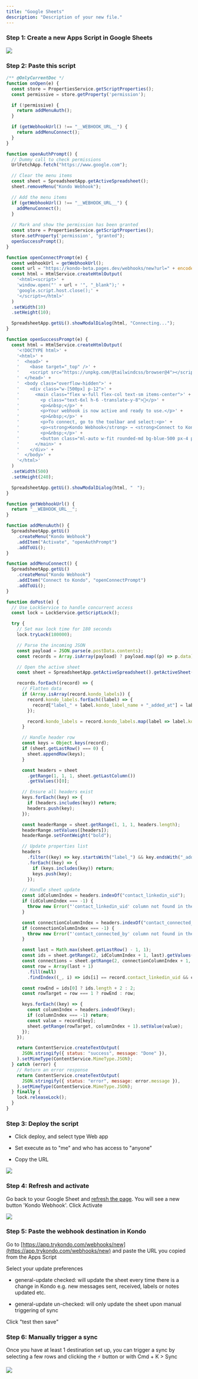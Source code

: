 ```yaml
---
title: "Google Sheets"
description: "Description of your new file."
---
```


### Step 1: Create a new Apps Script in Google Sheets

![](/CleanShot2025-03-03at19.02.23.png)

### Step 2: Paste this script

```javascript Kondo Google Sheets Apps Script
/** @OnlyCurrentDoc */  
function onOpen(e) {
  const store = PropertiesService.getScriptProperties();
  const permissive = store.getProperty('permission');

  if (!permissive) {
    return addMenuAuth();
  }

  if (getWebhookUrl() !== "__WEBHOOK_URL__") {
    return addMenuConnect();
  }
}

function openAuthPrompt() {
  // Dummy call to check permissions
  UrlFetchApp.fetch("https://www.google.com");

  // Clear the menu items
  const sheet = SpreadsheetApp.getActiveSpreadsheet();
  sheet.removeMenu("Kondo Webhook");

  // Add the menu items
  if (getWebhookUrl() !== "__WEBHOOK_URL__") {
    addMenuConnect();
  }
  
  // Mark and show the permission has been granted
  const store = PropertiesService.getScriptProperties();
  store.setProperty('permission', "granted");
  openSuccessPrompt();
}

function openConnectPrompt(e) {
  const webhookUrl = getWebhookUrl();
  const url = "https://kondo-beta.pages.dev/webhooks/new?url=" + encodeURIComponent(webhookUrl);
  const html = HtmlService.createHtmlOutput(
    '<html><script>' +
    'window.open("' + url + '", "_blank");' +
    'google.script.host.close();' +
    '</script></html>'
  )
  .setWidth(10)
  .setHeight(10);

  SpreadsheetApp.getUi().showModalDialog(html, "Connecting...");
}

function openSuccessPrompt(e) {
  const html = HtmlService.createHtmlOutput(
    '<!DOCTYPE html>' +
    '<html>' +
    '  <head>' +
    '    <base target="_top" />' +
    '    <script src="https://unpkg.com/@tailwindcss/browser@4"></script>' +
    '  </head>' +
    '  <body class="overflow-hidden">' +
    '    <div class="w-[500px] p-12">' +
    '      <main class="flex w-full flex-col text-sm items-center">' +
    '        <p class="text-6xl h-6 -translate-y-8">🎉</p>' +
    '        <p>&nbsp;</p>' +
    '        <p>Your webhook is now active and ready to use.</p>' +
    '        <p>&nbsp;</p>' +
    '        <p>To connect, go to the toolbar and select:<p>' +
    '        <p><strong>Kondo Webhook</strong> → <strong>Connect to Kondo</strong></p>' +
    '        <p>&nbsp;</p>' +
    '        <button class="ml-auto w-fit rounded-md bg-blue-500 px-4 py-2 font-medium text-white shadow-md transition duration-150 ease-in-out hover:bg-blue-700" onclick="google.script.host.close()">OK</button>' +
    '      </main>' +
    '    </div>' +
    '  </body>' +
    '</html>'
  )
  .setWidth(500)
  .setHeight(240);

  SpreadsheetApp.getUi().showModalDialog(html, "　");
}

function getWebhookUrl() {
  return "__WEBHOOK_URL__";
}

function addMenuAuth() {
  SpreadsheetApp.getUi()
    .createMenu("Kondo Webhook")
    .addItem("Activate", "openAuthPrompt")
    .addToUi();
}

function addMenuConnect() {
  SpreadsheetApp.getUi()
    .createMenu("Kondo Webhook")
    .addItem("Connect to Kondo", "openConnectPrompt")
    .addToUi();
}

function doPost(e) {
  // Use LockService to handle concurrent access
  const lock = LockService.getScriptLock();

  try {
    // Set max lock time for 180 seconds
    lock.tryLock(180000);

    // Parse the incoming JSON
    const payload = JSON.parse(e.postData.contents);
    const records = Array.isArray(payload) ? payload.map((p) => p.data) : [payload.data];

    // Open the active sheet
    const sheet = SpreadsheetApp.getActiveSpreadsheet().getActiveSheet();

    records.forEach((record) => {
      // Flatten data
      if (Array.isArray(record.kondo_labels)) {
        record.kondo_labels.forEach((label) => {
          record["label_" + label.kondo_label_name + "_added_at"] = label.kondo_labeled_at ?? "";
        });

        record.kondo_labels = record.kondo_labels.map(label => label.kondo_label_name).join(", ");
      }

      // Handle header row
      const keys = Object.keys(record);
      if (sheet.getLastRow() === 0) {
        sheet.appendRow(keys);
      }

      const headers = sheet
        .getRange(1, 1, 1, sheet.getLastColumn())
        .getValues()[0];

      // Ensure all headers exist
      keys.forEach((key) => {
        if (headers.includes(key)) return;
        headers.push(key);
      });

      const headerRange = sheet.getRange(1, 1, 1, headers.length);
      headerRange.setValues([headers]);
      headerRange.setFontWeight("bold");

      // Update properties list
      headers
        .filter((key) => key.startsWith("label_") && key.endsWith("_added_at"))
        .forEach((key) => {
          if (keys.includes(key)) return;
          keys.push(key);
        });

      // Handle sheet update
      const idColumnIndex = headers.indexOf("contact_linkedin_uid");
      if (idColumnIndex === -1) {
        throw new Error("'contact_linkedin_uid' column not found in the sheet.");
      }

      const connectionColumnIndex = headers.indexOf("contact_connected_by");
      if (connectionColumnIndex === -1) {
        throw new Error("'contact_connected_by' column not found in the sheet.");
      }

      const last = Math.max(sheet.getLastRow() - 1, 1);
      const ids = sheet.getRange(2, idColumnIndex + 1, last).getValues().flat();
      const connections = sheet.getRange(2, connectionColumnIndex + 1, last).getValues().flat();
      const row = Array(last + 1)
        .fill(null)
        .findIndex((_, i) => ids[i] == record.contact_linkedin_uid && connections[i] == record.contact_connected_by) + 2;

      const rowEnd = ids[0] ? ids.length + 2 : 2;
      const rowTarget = row === 1 ? rowEnd : row;

      keys.forEach((key) => {
        const columnIndex = headers.indexOf(key);
        if (columnIndex === -1) return;
        const value = record[key];
        sheet.getRange(rowTarget, columnIndex + 1).setValue(value);
      });
    });

    return ContentService.createTextOutput(
      JSON.stringify({ status: "success", message: "Done" }),
    ).setMimeType(ContentService.MimeType.JSON);
  } catch (error) {
    // Return an error response
    return ContentService.createTextOutput(
      JSON.stringify({ status: "error", message: error.message }),
    ).setMimeType(ContentService.MimeType.JSON);
  } finally {
    lock.releaseLock();
  }
}
```

### Step 3: Deploy the script

* Click deploy, and select type Web app

* Set execute as to "me" and who has access to "anyone"

* Copy the URL

![](/CleanShot2025-03-03at19.05.39.png)

### Step 4: Refresh and activate

Go back to your Google Sheet and <u>refresh the page</u>. You will see a new button 'Kondo Webhook'. Click Activate

![](/CleanShot2025-03-03at19.07.17.png)

### Step 5: Paste the webhook destination in Kondo

Go to [https://app.trykondo.com/webhooks/new](https://app.trykondo.com/webhooks/new) and paste the URL you copied from the Apps Script

Select your update preferences

* general-update checked: will update the sheet every time there is a change in Kondo e.g. new messages sent, received, labels or notes updated etc.

* general-update un-checked: will only update the sheet upon manual triggering of sync

Click "test then save"

### Step 6: Manually trigger a sync&#x20;

Once you have at least 1 destination set up, you can trigger a sync by selecting a few rows and clicking the ⚡ button or with Cmd + K > Sync

![](/CleanShot2025-03-03at19.10.25.png)

###